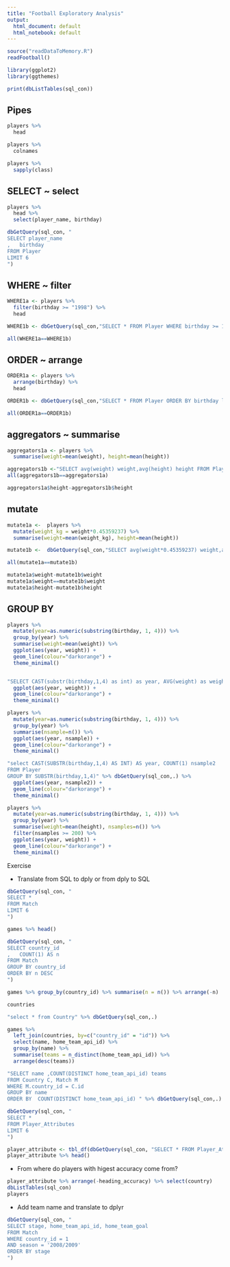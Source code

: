 ```yaml
---
title: "Football Exploratory Analysis"
output:
  html_document: default
  html_notebook: default
---
```


```r
source("readDataToMemory.R")
readFootball()

library(ggplot2)
library(ggthemes)

print(dbListTables(sql_con))
```

## Pipes

```r
players %>%
  head
```

```r
players %>%
  colnames
```
```r
players %>%
  sapply(class)
```



## SELECT ~ select

```r
players %>%
  head %>%
  select(player_name, birthday)
```

```r
dbGetQuery(sql_con, "
SELECT player_name
,   birthday
FROM Player
LIMIT 6
")
```

## WHERE ~ filter

```r

WHERE1a <- players %>%
  filter(birthday >= "1998") %>%
  head 

WHERE1b <- dbGetQuery(sql_con,"SELECT * FROM Player WHERE birthday >= 1998 limit 6")

all(WHERE1a==WHERE1b)

```

## ORDER ~ arrange

```r
ORDER1a <- players %>%
  arrange(birthday) %>%
  head

ORDER1b <- dbGetQuery(sql_con,"SELECT * FROM Player ORDER BY birthday limit 6")

all(ORDER1a==ORDER1b)


```

## aggregators ~ summarise

```r
aggregators1a <- players %>%
  summarise(weight=mean(weight), height=mean(height))

aggregators1b <-"SELECT avg(weight) weight,avg(height) height FROM Player" %>%  dbGetQuery(sql_con,.)
all(aggregators1b==aggregators1a)

aggregators1a$height-aggregators1b$height

```

## mutate

```r
mutate1a <-  players %>%
  mutate(weight_kg = weight*0.45359237) %>%
  summarise(weight=mean(weight_kg), height=mean(height))

mutate1b <-  dbGetQuery(sql_con,"SELECT avg(weight*0.45359237) weight,avg(height) height FROM Player")

all(mutate1a==mutate1b)

mutate1a$weight-mutate1b$weight
mutate1a$weight==mutate1b$weight
mutate1a$height-mutate1b$height

```

## GROUP BY

```r
players %>%
  mutate(year=as.numeric(substring(birthday, 1, 4))) %>%
  group_by(year) %>%
  summarise(weight=mean(weight)) %>%
  ggplot(aes(year, weight)) +
  geom_line(colour="darkorange") +
  theme_minimal()


"SELECT CAST(substr(birthday,1,4) as int) as year, AVG(weight) as weight FROM Player GROUP BY substr(birthday,1,4) " %>% dbGetQuery(sql_con,.) %>% 
  ggplot(aes(year, weight)) +
  geom_line(colour="darkorange") +
  theme_minimal()


```
```r
players %>%
  mutate(year=as.numeric(substring(birthday, 1, 4))) %>%
  group_by(year) %>%
  summarise(nsample=n()) %>%
  ggplot(aes(year, nsample)) +
  geom_line(colour="darkorange") +
  theme_minimal()

"select CAST(SUBSTR(birthday,1,4) AS INT) AS year, COUNT(1) nsample2
FROM Player
GROUP BY SUBSTR(birthday,1,4)" %>% dbGetQuery(sql_con,.) %>% 
  ggplot(aes(year, nsample2)) +
  geom_line(colour="darkorange") +
  theme_minimal()


```

```r
players %>%
  mutate(year=as.numeric(substring(birthday, 1, 4))) %>%
  group_by(year) %>%
  summarise(weight=mean(height), nsamples=n()) %>%
  filter(nsamples >= 200) %>%
  ggplot(aes(year, weight)) +
  geom_line(colour="darkorange") +
  theme_minimal()
```

Exercise

* Translate from SQL to dply or from dply to SQL
```r
dbGetQuery(sql_con, "
SELECT *
FROM Match
LIMIT 6
")

games %>% head()

```

```r
dbGetQuery(sql_con, "
SELECT country_id
,   COUNT(1) AS n
FROM Match
GROUP BY country_id
ORDER BY n DESC
")

games %>% group_by(country_id) %>% summarise(n = n()) %>% arrange(-n)

```
```r
countries

"select * from Country" %>% dbGetQuery(sql_con,.)
```


```r
games %>%
  left_join(countries, by=c("country_id" = "id")) %>%
  select(name, home_team_api_id) %>%
  group_by(name) %>%
  summarise(teams = n_distinct(home_team_api_id)) %>%
  arrange(desc(teams))

"SELECT name ,COUNT(DISTINCT home_team_api_id) teams 
FROM Country C, Match M 
WHERE M.country_id = C.id 
GROUP BY name 
ORDER BY  COUNT(DISTINCT home_team_api_id) " %>% dbGetQuery(sql_con,.)
```

```r
dbGetQuery(sql_con, "
SELECT *
FROM Player_Attributes
LIMIT 6
")

player_attribute <- tbl_df(dbGetQuery(sql_con, "SELECT * FROM Player_Attributes"))
player_attribute %>% head()

```

* From where do players with higest accuracy come from?
```r
player_attribute %>% arrange(-heading_accuracy) %>% select(country)
dbListTables(sql_con)
players


```

* Add team name and translate to dplyr

```r
dbGetQuery(sql_con, "
SELECT stage, home_team_api_id, home_team_goal
FROM Match
WHERE country_id = 1
AND season = '2008/2009'
ORDER BY stage
")
```